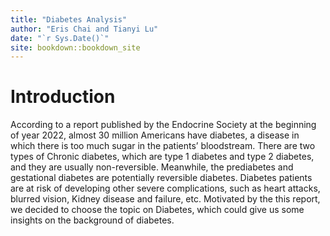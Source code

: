 ```yaml
--- 
title: "Diabetes Analysis"
author: "Eris Chai and Tianyi Lu"
date: "`r Sys.Date()`"
site: bookdown::bookdown_site
---
```


# Introduction

According to a report published by the Endocrine Society at the beginning of year 2022, almost 30 million Americans have diabetes, a disease in which there is too much sugar in the patients’ bloodstream. There are two types of Chronic diabetes, which are type 1 diabetes and type 2 diabetes, and they are usually non-reversible. Meanwhile, the prediabetes and gestational diabetes are potentially reversible diabetes. Diabetes patients are at risk of developing other severe complications, such as heart attacks, blurred vision, Kidney disease and failure, etc. Motivated by the this report, we decided to choose the topic on Diabetes, which could give us some insights on the background of diabetes.